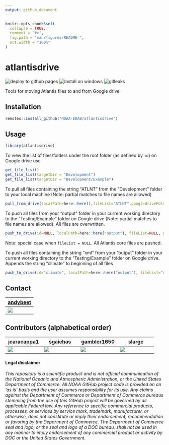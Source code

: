 ```yaml
---
output: github_document
---
```


<!-- README.md is generated from README.Rmd. Please edit that file -->

```r
knitr::opts_chunk$set(
  collapse = TRUE,
  comment = "#>",
  fig.path = "man/figures/README-",
  out.width = "100%"
)
```

# atlantisdrive

<!-- badges: start -->
![deploy to github pages](https://github.com/andybeet/atlantisdrive/workflows/deploy%20to%20github%20pages/badge.svg)
![Install on windows](https://github.com/NOAA-EDAB/atlantisdrive/workflows/Install%20on%20windows/badge.svg)
![gitleaks](https://github.com/NOAA-EDAB/atlantisdrive/workflows/gitleaks/badge.svg)
<!-- badges: end -->

Tools for moving Atlantis files to and from Google drive

## Installation

``` r
remotes::install_github("NOAA-EDAB/atlantisdrive")
```

## Usage

```r
library(atlantisdrive)
```

To view the list of files/folders under the root folder (as defined by `id`) on Google drive use

```r
get_file_list()
get_file_list(targetDir = "Development")
get_file_list(targetDir = "Development/Example")
```

To pull all files containing the string "ATLNT" from the "Development" folder to your local machine (Note: partial matches to file names are allowed)

```r
pull_from_drive(localPath=here::here(),fileList="ATLNT",googledriveFolder="Development")
```

To push all files from your "output" folder in your current working directory to the "Testing/Example" folder on Google drive (Note: partial matches to file names are allowed). All files are overwritten.

```r
push_to_drive(id=NULL, localPath=here::here("output"), fileList=NULL, googledriveFolder="Testing/Example", rootid=atlantisdrive::rootid, overwrite = TRUE)
```

Note: special case when `fileList = NULL`. All Atlantis core files are pushed.

To push all files containing the string "xml" from your "output" folder in your current working directory to the "Testing/Example" folder on Google drive. Appends the string "climate" to beginning of all files

```r
push_to_drive(id="climate", localPath=here::here("output"), fileList="xml", googledriveFolder="Testing/Example", rootid=atlantisdrive::rootid, overwrite = TRUE)
```

## Contact

| [andybeet](https://github.com/andybeet)        
| ----------------------------------------------------------------------------------------------- 
| [![](https://avatars1.githubusercontent.com/u/22455149?s=100&v=4)](https://github.com/andybeet) | 

## Contributors (alphabetical order)


| [jcaracappa1](https://github.com/jcaracappa1)                                                         | [sgaichas](https://github.com/sgaichas)                                                        | [gambler1650](https://github.com/gambler1650)                                                     | [slarge](https://github.com/slarge)                                                           | 
| ----------------------------------------------------------------------------------------------- | ---------------------------------------------------------------------------------------------- | ------------------------------------------------------------------------------------------------------ | -------------------------------------------------------------------------------------------- | 
|  [![](https://avatars1.githubusercontent.com/u/57966543?s=100&v=4)](https://github.com/jcaracappa1) | [![](https://avatars1.githubusercontent.com/u/8172302?s=100&v=4)](https://github.com/sgaichas) | [![](https://avatars1.githubusercontent.com/u/5949383?s=100&v=4)](https://github.com/gambler1650) | [![](https://avatars1.githubusercontent.com/u/5000131?s=100&v=4)](https://github.com/slarge) | 

#### Legal disclaimer

*This repository is a scientific product and is not official
communication of the National Oceanic and Atmospheric Administration, or
the United States Department of Commerce. All NOAA GitHub project code
is provided on an ‘as is’ basis and the user assumes responsibility for
its use. Any claims against the Department of Commerce or Department of
Commerce bureaus stemming from the use of this GitHub project will be
governed by all applicable Federal law. Any reference to specific
commercial products, processes, or services by service mark, trademark,
manufacturer, or otherwise, does not constitute or imply their
endorsement, recommendation or favoring by the Department of Commerce.
The Department of Commerce seal and logo, or the seal and logo of a DOC
bureau, shall not be used in any manner to imply endorsement of any
commercial product or activity by DOC or the United States Government.*

